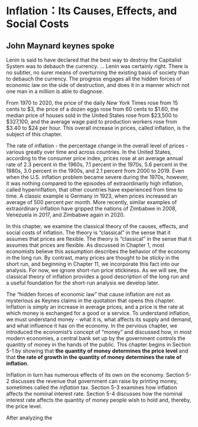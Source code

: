# Inflation：Its Causes, Effects, and Social Costs

::: {.callout-tip}
## John Maynard keynes spoke
Lenin is said to have declared that the best way to destroy the Capitalist System was to debauch the currency. … Lenin was certainly right. There is no subtler, no surer means of overturning the existing basis of society than to debauch the currency. The progress engages all the hidden forces of economic law on the side of destruction, and does it in a manner which not one man in a million is able to diagnose.

:::

From 1970 to 2020, the price of the daily *New York* Times rose from 15 cents to $3, the price of a dozen eggs rose from 60 cents to $1.60, the median price of houses sold in the United States rose from $23,500 to $327,100, and the average wage paid to production workers rose from $3.40 to $24 per hour. This overall increase in prices, called inflation, is the subject of this chapter.

The rate of inflation - the percentage change in the overall level of prices - various greatly over time and across countries. In the United States, according to the consumer price index, prices rose at an average annual rate of 2.3 percent in the 1960s, 7.1 percent in the 1970s, 5.6 percent in the 1980s, 3.0 percent in the 1900s, and 2.1 percent from 2000 to 2019. Even when the U.S. inflation problem became severe during the 1970s, however, it was nothing compared to the episodes of extraordinarily high inflation, called hyperinflation, that other countries have experienced from time to time. A classic example is Germany in 1923, when prices increased an average of 500 percent *per* month. More recently, similar examples of extraordinary inflation have gripped the nations of Zimbabwe in 2008, Venezuela in 2017, and Zimbabwe again in 2020. 

In this chapter, we examine the classical theory of the causes, effects, and social costs of inflation. The theory is “classical” in the sense that it assumes that prices are flexible. The theory is “classical” in the sense that it assumes that prices are flexible. As discussed in Chapter 1, most economists believe this assumption describes the behavior of the economy in the long run. By contrast, many prices are thought to be sticky in the short run, and beginning in Chapter 11, we incorporate this fact into our analysis. For now, we ignore short-run price stickiness. As we will see, the classical theory of inflation provides a good description of the long run and a useful foundation for the short-run analysis we develop later.

The “hidden forces of economic law” that cause inflation are not as mysterious as Keynes claims in the quotation that opens this chapter. Inflation is simply an increase in average prices, and a price is the rate at which money is exchanged for a good or a service. To understand inflation, we must understand money - what it is, what affects its supply and demand, and what influence it has on the economy. In the pervious chapter, we introduced the economist’s concept of “money” and discussed how, in most modern economies, a central bank set up by the government controls the quantity of money in the hands of the public. This chapter begins in Section 5-1 by showing that **the quantity of money determines the price level** and that **the rate of growth in the quantity of money determines the rate of inflation**.

Inflation in turn has numerous effects of its own on the economy. Section 5-2 discusses the revenue that government can raise by printing money, sometimes called the *inflation* tax. Section 5-3 examines how inflation affects the nominal interest rate. Section 5-4 discusses how the nominal interest rate affects the quantity of money people wish to hold and, thereby, the price level.

After analyzing the 


